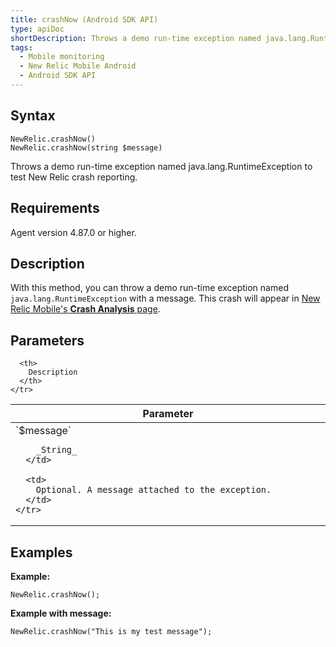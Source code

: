 ```yaml
---
title: crashNow (Android SDK API)
type: apiDoc
shortDescription: Throws a demo run-time exception named java.lang.RuntimeException to test New Relic crash reporting.
tags:
  - Mobile monitoring
  - New Relic Mobile Android
  - Android SDK API
---
```


## Syntax

```
NewRelic.crashNow()
NewRelic.crashNow(string $message)
```

Throws a demo run-time exception named java.lang.RuntimeException to test New Relic crash reporting.

## Requirements

Agent version 4.87.0 or higher.

## Description

With this method, you can throw a demo run-time exception named `java.lang.RuntimeException` with a message. This crash will appear in [New Relic Mobile's **Crash Analysis** page](/docs/mobile-monitoring/mobile-monitoring-ui/crashes/crash-analysis-group-filter-your-crashes).

## Parameters

<table>
  <thead>
    <tr>
      <th width="25%">
        Parameter
      </th>

      <th>
        Description
      </th>
    </tr>
  </thead>

  <tbody>
    <tr>
      <td>
        `$message`

        _String_
      </td>

      <td>
        Optional. A message attached to the exception.
      </td>
    </tr>
  </tbody>
</table>

## Examples

**Example:**

```
NewRelic.crashNow();
```

**Example with message:**

```
NewRelic.crashNow("This is my test message");
```
